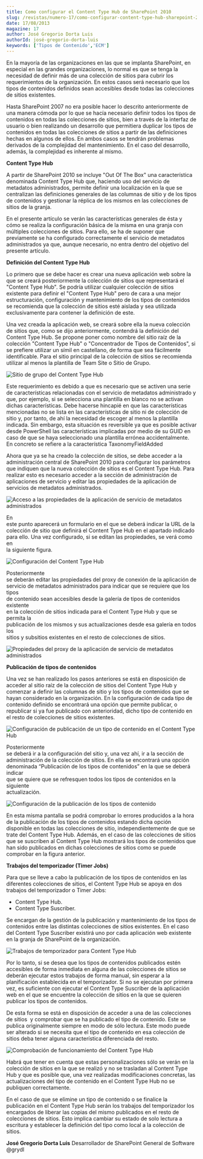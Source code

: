 ```yaml
---
title: Como configurar el Content Type Hub de SharePoint 2010
slug: /revistas/numero-17/como-configurar-content-type-hub-sharepoint-2010
date: 17/08/2013
magazine: 17
author: José Gregorio Dorta Luis
authorId: josé-gregorio-dorta-luis
keywords: ['Tipos de Contenido','ECM']
---
```



<ArticleHeader frontmatter={props.pageContext.frontmatter} />



​En la mayoría de las organizaciones en las que se implanta SharePoint, en especial en las grandes organizaciones, lo normal es que se tenga la necesidad de definir más de una colección de sitios para cubrir los requerimientos de la organización. En estos casos será necesario que los tipos de contenidos definidos sean accesibles desde todas las colecciones de sitios existentes.

Hasta SharePoint 2007 no era posible hacer lo descrito anteriormente de una manera cómoda por lo que se hacía necesario definir todos los tipos de contenidos en todas las colecciones de sitios, bien a través de la interfaz de usuario o bien realizando un desarrollo que permitiera duplicar los tipos de contenidos en todas las colecciones de sitios a partir de las definiciones hechas en algunos de ellos. En ambos casos se tendrán problemas derivados de la complejidad del mantenimiento. En el caso del desarrollo, además, la complejidad es inherente al mismo.

**Content Type Hub**

A partir de SharePoint 2010 se incluye "Out Of The Box" una característica denominada Content Type Hub que, haciendo uso del servicio de metadatos administrados, permite definir una localización en la que se centralizan las definiciones generales de las columnas de sitio y de los tipos de contenidos y gestionar la réplica de los mismos en las colecciones de sitios de la granja.

En el presente artículo se verán las características generales de ésta y cómo se realiza la configuración básica de la misma en una granja con múltiples colecciones de sitios. Para ello, se ha de suponer que previamente se ha configurado correctamente el servicio de metadatos administrados ya que, aunque necesario, no entra dentro del objetivo del presente artículo.

**Definición del Content Type Hub**

Lo primero que se debe hacer es crear una nueva aplicación web sobre la que se creará posteriormente la colección de sitios que representará el "Content Type Hub". Se podría utilizar cualquier colección de sitios existente para definir el "Content Type Hub" pero de cara a una mejor estructuración, configuración y mantenimiento de los tipos de contenidos se recomienda que la colección de sitios esté aislada y sea utilizada exclusivamente para contener la definición de este.

Una vez creada la aplicación web, se creará sobre ella la nueva colección de sitios que, como se dijo anteriormente, contendrá la definición del Content Type Hub. Se propone poner como nombre del sitio raíz de la colección "Content Type Hub" o "Concentrador de Tipos de Contenidos", si se prefiere utilizar un símil en castellano, de forma que sea fácilmente identificable. Para el sitio principal de la colección de sitios se recomienda utilizar al menos la plantilla de Team Site o Sitio de Grupo.

![Sitio de grupo del Content Type Hub](../../../images/numero17/como-configurar-content-type-hub-sharepoint-2010/figura1.png)

Este requerimiento es debido a que es necesario que se activen una serie de características relacionadas con el servicio de metadatos administrado y que, por ejemplo, si se selecciona una plantilla en blanco no se activan dichas características. Debe hacerse hincapié en que las características mencionadas no se lista en las características de sitio ni de colección de sitio y, por tanto, de ahí la necesidad de escoger al menos la plantilla indicada. Sin embargo, esta situación es reversible ya que es posible activar desde PowerShell las características implicadas por medio de su GUID en caso de que se haya seleccionado una plantilla errónea accidentalmente. En concreto se refiere a la característica TaxonomyFieldAdded

Ahora que ya se ha creado la colección de sitios, se debe acceder a la administración central de SharePoint 2010 para configurar los parámetros que indiquen que la nueva colección de sitios es el Content Type Hub. Para realizar esto es necesario acceder a la sección de administración de aplicaciones de servicio y editar las propiedades de la aplicación de servicios de metadatos administrados.

![Acceso a las propiedades de la aplicación de servicio de metadatos administrados](../../../images/numero17/como-configurar-content-type-hub-sharepoint-2010/figura2.png)

En<br />este punto aparecerá un formulario en el que se deberá indicar la URL de la<br />colección de sitio que definirá el Content Type Hub en el apartado indicado<br />para ello. Una vez configurado, si se editan las propiedades, se verá como en<br />la siguiente figura.

![Configuración del Content Type Hub](../../../images/numero17/como-configurar-content-type-hub-sharepoint-2010/figura3.png)

Posteriormente<br />se deberán editar las propiedades del proxy de conexión de la aplicación de<br />servicio de metadatos administrados para indicar que se requiere que los tipos<br />de contenido sean accesibles desde la galería de tipos de contenidos existente<br />en la colección de sitios indicada para el Content Type Hub y que se permita la<br />publicación de los mismos y sus actualizaciones desde esa galería en todos los<br />sitios y subsitios existentes en el resto de colecciones de sitios.

![Propiedades del proxy de la aplicación de servicio de metadatos administrados](../../../images/numero17/como-configurar-content-type-hub-sharepoint-2010/figura4.png)

**Publicación de tipos de contenidos**

Una vez se han realizado los pasos anteriores se está en disposición de acceder al sitio raíz de la colección de sitios del Content Type Hub y comenzar a definir las columnas de sitio y los tipos de contenidos que se hayan considerado en la organización. En la configuración de cada tipo de contenido definido se encontrará una opción que permite publicar, o republicar si ya fue publicado con anterioridad, dicho tipo de contenido en el resto de colecciones de sitios existentes.

![Configuración de publicación de un tipo de contenido en el Content Type Hub](../../../images/numero17/como-configurar-content-type-hub-sharepoint-2010/figura5.png)

Posteriormente<br />se deberá ir a la configuración del sitio y, una vez ahí, ir a la sección de<br />administración de la colección de sitios. En ella se encontrará una opción<br />denominada “Publicación de los tipos de contenidos” en la que se deberá indicar<br />que se quiere que se refresquen todos los tipos de contenidos en la siguiente<br />actualización.

![Configuración de la publicación de los tipos de contenido](../../../images/numero17/como-configurar-content-type-hub-sharepoint-2010/figura6.png)

En esta misma pantalla se podrá comprobar lo errores producidos a la hora de la publicación de los tipos de contenidos estando dicha opción disponible en todas las colecciones de sitio, independientemente de que se trate del Content Type Hub. Además, en el caso de las colecciones de sitios que se suscriben al Content Type Hub mostrará los tipos de contenidos que han sido publicados en dichas colecciones de sitios como se puede comprobar en la figura anterior.

**Trabajos del temporizador (Timer Jobs)**

Para que se lleve a cabo la publicación de los tipos de contenidos en las diferentes colecciones de sitios, el Content Type Hub se apoya en dos trabajos del temporizador o Timer Jobs:

- Content Type Hub.
- Content Type Suscriber.


Se encargan de la gestión de la publicación y mantenimiento de los tipos de contenidos entre las distintas colecciones de sitios existentes. En el caso del Content Type Suscriber existirá uno por cada aplicación web existente en la granja de SharePoint de la organización.

![Trabajos de temporizador para Content Type Hub](../../../images/numero17/como-configurar-content-type-hub-sharepoint-2010/figura7.png)

Por lo tanto, si se desea que los tipos de contenidos publicados estén accesibles de forma inmediata en alguna de las colecciones de sitios se deberán ejecutar estos trabajos de forma manual, sin esperar a la planificación establecida en el temporizador. Si no se ejecutan por primera vez, es suficiente con ejecutar el Content Type Suscriber de la aplicación web en el que se encuentre la colección de sitios en la que se quieren publicar los tipos de contenidos.

De esta forma se está en disposición de acceder a una de las colecciones de sitios  y comprobar que se ha publicado el tipo de contenido. Este se publica originalmente siempre en modo de sólo lectura. Este modo puede ser alterado si se necesita que el tipo de contenido en esa colección de  sitios deba tener alguna característica diferenciada del resto.

![Comprobación de funcionamiento del Content Type Hub](../../../images/numero17/como-configurar-content-type-hub-sharepoint-2010/figura8.png)

Habrá que tener en cuenta que estas personalizaciones sólo se verán en la colección de sitios en la que se realizó y no se trasladan al Content Type Hub y que es posible que, una vez realizadas modificaciones concretas, las actualizaciones del tipo de contenido en el Content Type Hub no se publiquen correctamente.

En el caso de que se elimine un tipo de contenido o se finalice la publicación en el Content Type Hub serán los trabajos del temporizador los encargados de liberar las copias del mismo publicados en el resto de colecciones de sitios. Esto implica cambiar su estado de solo lectura a escritura y establecer la definición del tipo como local a la colección de sitios.


**José Gregorio Dorta Luis**
Desarrollador de SharePoint
General de Software
@grydl

